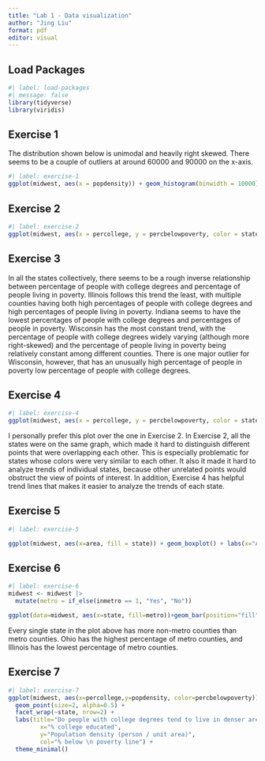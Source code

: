 ```yaml
---
title: "Lab 1 - Data visualization"
author: "Jing Liu"
format: pdf
editor: visual
---
```


## Load Packages

```r
#| label: load-packages
#| message: false
library(tidyverse)
library(viridis)
```

## Exercise 1

The distribution shown below is unimodal and heavily right skewed. There seems to be a couple of outliers at around 60000 and 90000 on the x-axis.

```r
#| label: exercise-1
ggplot(midwest, aes(x = popdensity)) + geom_histogram(binwidth = 10000) + labs(x = "Population density", y = "Count", title = "Population density of counties")

```

## Exercise 2

```r
#| label: exercise-2
ggplot(midwest, aes(x = percollege, y = percbelowpoverty, color = state)) + geom_point() + scale_color_viridis_d() + labs(x="% with college degree", y="% in poverty", title="Percent with college degrees vs. Percent in poverty")
```

## Exercise 3

In all the states collectively, there seems to be a rough inverse relationship between percentage of people with college degrees and percentage of people living in poverty. Illinois follows this trend the least, with multiple counties having both high percentages of people with college degrees and high percentages of people living in poverty. Indiana seems to have the lowest percentages of people with college degrees and percentages of people in poverty. Wisconsin has the most constant trend, with the percentage of people with college degrees widely varying (although more right-skewed) and the percentage of people living in poverty being relatively constant among different counties. There is one major outlier for Wisconsin, however, that has an unusually high percentage of people in poverty low percentage of people with college degrees.

## Exercise 4

```r
#| label: exercise-4
ggplot(midwest, aes(x = percollege, y = percbelowpoverty, color = state)) + geom_point() + facet_wrap(vars(state)) + scale_color_viridis_d() + labs(x = "% with college degree", y = "% in poverty", title = "Percent with college degrees vs. Percent in poverty") + geom_smooth(se = FALSE)
```

I personally prefer this plot over the one in Exercise 2. In Exercise 2, all the states were on the same graph, which made it hard to distinguish different points that were overlapping each other. This is especially problematic for states whose colors were very similar to each other. It also it made it hard to analyze trends of individual states, because other unrelated points would obstruct the view of points of interest. In addition, Exercise 4 has helpful trend lines that makes it easier to analyze the trends of each state.

## Exercise 5

```r
#| label: exercise-5

ggplot(midwest, aes(x=area, fill = state)) + geom_boxplot() + labs(x="Area", title="Area of counties by state")
```

## Exercise 6

```r
#| label: exercise-6
midwest <- midwest |>
  mutate(metro = if_else(inmetro == 1, "Yes", "No"))

ggplot(data=midwest, aes(x=state, fill=metro))+geom_bar(position="fill")+labs(x="State", y="Portion of counties in metro", title="Portion of counties in metro by state")
```

Every single state in the plot above has more non-metro counties than metro counties. Ohio has the highest percentage of metro counties, and Illinois has the lowest percentage of metro counties.

## Exercise 7

```r
#| label: exercise-7
ggplot(midwest, aes(x=percollege,y=popdensity, color=percbelowpoverty)) + 
  geom_point(size=2, alpha=0.5) + 
  facet_wrap(~state, nrow=2) + 
  labs(title="Do people with college degrees tend to live in denser areas?",
         x="% college educated", 
         y="Population density (person / unit area)", 
         col="% below \n poverty line") + 
  theme_minimal()
```
